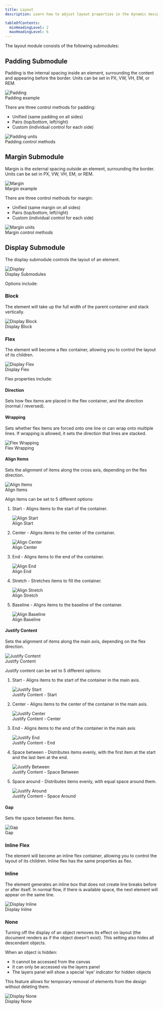 ```yaml
---
title: Layout
description: Learn how to adjust layout properties in the dynamic design panel.

tableOfContents:
  minHeadingLevel: 2
  maxHeadingLevel: 6
---
```









The layout module consists of the following submodules:

## Padding Submodule

Padding is the internal spacing inside an element, surrounding the content and appearing before the border. Units can be set in PX, VW, VH, EM, or REM.

<div style={{ textAlign: 'center'}}>
  <picture>
    <Image src={padding} alt="Padding" width={463} />
    <Figcaption>Padding example</Figcaption>
  </picture>
</div>

There are three control methods for padding:

- Unified (same padding on all sides)
- Pairs (top/bottom, left/right)
- Custom (individual control for each side)

<div style={{ textAlign: 'center'}}>
  <picture>
    <Image src={paddingSides} alt="Padding units" />
    <Figcaption>Padding control methods</Figcaption>
  </picture>
</div>

## Margin Submodule

Margin is the external spacing outside an element, surrounding the border. Units can be set in PX, VW, VH, EM, or REM.

<div style={{ textAlign: 'center'}}>
  <picture>
    <Image src={margin} alt="Margin" width={352} />
    <Figcaption>Margin example</Figcaption>
  </picture>
</div>

There are three control methods for margin:
- Unified (same margin on all sides)
- Pairs (top/bottom, left/right)
- Custom (individual control for each side)

<div style={{ textAlign: 'center'}}>
  <picture>
    <Image src={marginSides} alt="Margin units" />
    <Figcaption>Margin control methods</Figcaption>
  </picture>
</div>

## Display Submodule

The display submodule controls the layout of an element.

<div style={{ textAlign: 'center'}}>
  <picture>
    <Image src={display} alt="Display" width={352} />
    <Figcaption>Display Submodules</Figcaption>
  </picture>
</div>

Options include:

### Block

The element will take up the full width of the parent container and stack vertically.

<div style={{ textAlign: 'center'}}>
  <picture>
    <Image src={displayBlock} alt="Display Block" width={352} />
    <Figcaption>Display Block</Figcaption>
  </picture>
</div>

### Flex

The element will become a flex container, allowing you to control the layout of its children.

<div style={{ textAlign: 'center'}}>
  <picture>
    <Image src={displayFlex} alt="Display Flex" width={352} />
    <Figcaption>Display Flex</Figcaption>
  </picture>
</div>

Flex properties include:

#### Direction

Sets how flex items are placed in the flex container, and the direction (normal / reversed).

#### Wrapping

Sets whether flex items are forced onto one line or can wrap onto multiple lines. If wrapping is allowed, it sets the direction that lines are stacked.

<div style={{ textAlign: 'center'}}>
  <picture>
    <Image src={flexWrapping} alt="Flex Wrapping" width={452} />
    <Figcaption>Flex Wrapping</Figcaption>
  </picture>
</div>

#### Align Items

Sets the alignment of items along the cross axis, depending on the flex direction.

<div style={{ textAlign: 'center'}}>
  <picture>
    <Image src={alignItems} alt="Align Items" width={452} />
    <Figcaption>Align Items</Figcaption>
  </picture>
</div>

Align items can be set to 5 different options:

1. Start - Aligns items to the start of the container.

    <div style={{ textAlign: 'center'}}>
      <picture>
        <Image src={alignStart} alt="Align Start"  />
        <Figcaption>Align Start</Figcaption>
      </picture>
    </div>

2. Center - Aligns items to the center of the container.
    <div style={{ textAlign: 'center'}}>
      <picture>
        <Image src={alignCenter} alt="Align Center"  />
        <Figcaption>Align Center</Figcaption>
      </picture>
    </div>

3. End - Aligns items to the end of the container.
    <div style={{ textAlign: 'center'}}>
      <picture>
        <Image src={alignEnd} alt="Align End"  />
        <Figcaption>Align End</Figcaption>
      </picture>
    </div>

4. Stretch - Stretches items to fill the container.

    <div style={{ textAlign: 'center'}}>
      <picture>
        <Image src={alignStretch} alt="Align Stretch"  />
        <Figcaption>Align Stretch</Figcaption>
      </picture>
    </div>

5. Baseline - Aligns items to the baseline of the container.

    <div style={{ textAlign: 'center'}}>
      <picture>
        <Image src={alignBaseline} alt="Align Baseline" />
        <Figcaption>Align Baseline</Figcaption>
      </picture>
    </div>


#### Justify Content

Sets the alignment of items along the main axis, depending on the flex direction.

<div style={{ textAlign: 'center'}}>
  <picture>
    <Image src={justifyContent} alt="Justify Content" width={463} />
    <Figcaption>Justify Content</Figcaption>
  </picture>
</div>

Justify content can be set to 5 different options:

1. Start - Aligns items to the start of the container in the main axis.
    <div style={{ textAlign: 'center'}}>
      <picture>
        <Image src={justifyStart} alt="Justify Start" />
        <Figcaption>Justify Content - Start</Figcaption>
      </picture>
    </div>

2. Center - Aligns items to the center of the container in the main axis.
    <div style={{ textAlign: 'center'}}>
      <picture>
        <Image src={justifyCenter} alt="Justify Center" />
        <Figcaption>Justify Content - Center</Figcaption>
      </picture>
    </div>

3. End - Aligns items to the end of the container in the main axis
    <div style={{ textAlign: 'center'}}>
      <picture>
        <Image src={justifyEnd} alt="Justify End" />
        <Figcaption>Justify Content - End</Figcaption>
      </picture>
    </div>

4. Space between - Distributes items evenly, with the first item at the start and the last item at the end.
    <div style={{ textAlign: 'center'}}>
      <picture>
        <Image src={justifyBetween} alt="Justify Between" />
        <Figcaption>Justify Content - Space Between</Figcaption>
      </picture>
    </div>

5. Space around - Distributes items evenly, with equal space around them.
    <div style={{ textAlign: 'center'}}>
      <picture>
        <Image src={justifyAround} alt="Justify Around"  />
        <Figcaption>Justify Content - Space Around</Figcaption>
      </picture>
    </div>

#### Gap

Sets the space between flex items.

<div style={{ textAlign: 'center'}}>
  <picture>
    <Image src={gap} alt="Gap" width={452} />
    <Figcaption>Gap</Figcaption>
  </picture>
</div>

### Inline Flex

The element will become an inline flex container, allowing you to control the layout of its children. Inline flex has the same properties as flex.

### Inline

The element generates an inline box that does not create line breaks before or after itself. In normal flow, if there is available space, the next element will appear on the same line.

<div style={{ textAlign: 'center'}}>
  <picture>
    <Image src={displayInline} alt="Display Inline" />
    <Figcaption>Display Inline</Figcaption>
  </picture>
</div>

### None

Turning off the display of an object removes its effect on layout (the document renders as if the object doesn't exist). This setting also hides all descendant objects.

When an object is hidden:

- It cannot be accessed from the canvas
- It can only be accessed via the layers panel
- The layers panel will show a special 'eye' indicator for hidden objects

This feature allows for temporary removal of elements from the design without deleting them.

<div style={{ textAlign: 'center'}}>
  <picture>
    <Image src={displayNone} alt="Display None" />
    <Figcaption>Display None</Figcaption>
  </picture>
</div>